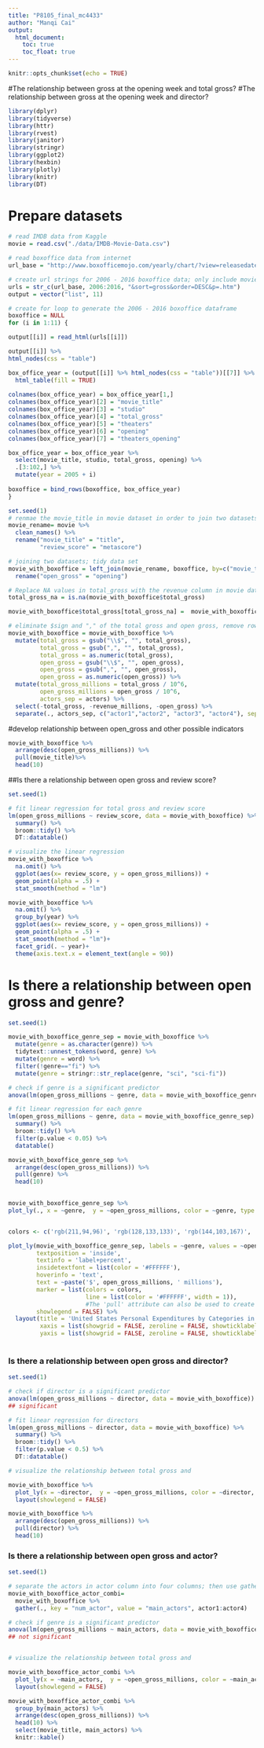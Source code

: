 ```yaml
---
title: "P8105_final_mc4433"
author: "Manqi Cai"
output: 
  html_document:
    toc: true
    toc_float: true
---
```


```r
knitr::opts_chunk$set(echo = TRUE)
```

#The relationship between gross at the opening week and total gross?
#The relationship between  gross at the opening week and director?

```r

library(dplyr)
library(tidyverse)
library(httr)
library(rvest)
library(janitor)
library(stringr)
library(ggplot2)
library(hexbin)
library(plotly)
library(knitr)
library(DT)

```

# Prepare datasets
```r
# read IMDB data from Kaggle
movie = read.csv("./data/IMDB-Movie-Data.csv")

# read boxoffice data from internet
url_base = "http://www.boxofficemojo.com/yearly/chart/?view=releasedate&view2=domestic&yr="

# create url strings for 2006 - 2016 boxoffice data; only include movies with top 100 total gross in each year. 
urls = str_c(url_base, 2006:2016, "&sort=gross&order=DESC&p=.htm")
output = vector("list", 11)

# create for loop to generate the 2006 - 2016 boxoffice dataframe
boxoffice = NULL
for (i in 1:11) {

output[[i]] = read_html(urls[[i]])

output[[i]] %>% 
html_nodes(css = "table")

box_office_year = (output[[i]] %>% html_nodes(css = "table"))[[7]] %>%
  html_table(fill = TRUE) 
  
colnames(box_office_year) = box_office_year[1,]
colnames(box_office_year)[2] = "movie_title"
colnames(box_office_year)[3] = "studio"
colnames(box_office_year)[4] = "total_gross"
colnames(box_office_year)[5] = "theaters"
colnames(box_office_year)[6] = "opening"
colnames(box_office_year)[7] = "theaters_opening"  

box_office_year = box_office_year %>% 
  select(movie_title, studio, total_gross, opening) %>% 
  .[3:102,] %>%
  mutate(year = 2005 + i)
    
boxoffice = bind_rows(boxoffice, box_office_year)  
}
```

```r
set.seed(1)
# renmae the movie_title in movie dataset in order to join two datasets
movie_rename= movie %>% 
  clean_names() %>% 
  rename("movie_title" = "title",
         "review_score" = "metascore")

# joining two datasets; tidy data set
movie_with_boxoffice = left_join(movie_rename, boxoffice, by=c("movie_title", "year")) %>% 
  rename("open_gross" = "opening")  

# Replace NA values in total_gross with the revenue column in movie dataset
total_gross_na = is.na(movie_with_boxoffice$total_gross)

movie_with_boxoffice$total_gross[total_gross_na] =  movie_with_boxoffice$revenue_millions[total_gross_na]*10^6

# eliminate $sign and "," of the total gross and open gross, remove rows with review scores is NA:
movie_with_boxoffice = movie_with_boxoffice %>% 
  mutate(total_gross = gsub("\\$", "", total_gross),
         total_gross = gsub(",", "", total_gross),
         total_gross = as.numeric(total_gross),
         open_gross = gsub("\\$", "", open_gross),
         open_gross = gsub(",", "", open_gross),
         open_gross = as.numeric(open_gross)) %>% 
  mutate(total_gross_millions = total_gross / 10^6,
         open_gross_millions = open_gross / 10^6,
         actors_sep = actors) %>% 
  select(-total_gross, -revenue_millions, -open_gross) %>% 
  separate(., actors_sep, c("actor1","actor2", "actor3", "actor4"), sep=",")


```

#develop relationship between open_gross and other possible indicators

```r

movie_with_boxoffice %>%
  arrange(desc(open_gross_millions)) %>% 
  pull(movie_title)%>% 
  head(10)
```


##Is there a relationship between open gross and review score?
```r
set.seed(1)

# fit linear regression for total gross and review score
lm(open_gross_millions ~ review_score, data = movie_with_boxoffice) %>% 
  summary() %>% 
  broom::tidy() %>% 
  DT::datatable()

# visualize the linear regression 
movie_with_boxoffice %>% 
  na.omit() %>% 
  ggplot(aes(x= review_score, y = open_gross_millions)) +
  geom_point(alpha = .5) +
  stat_smooth(method = "lm") 

movie_with_boxoffice %>% 
  na.omit() %>% 
  group_by(year) %>% 
  ggplot(aes(x= review_score, y = open_gross_millions)) +
  geom_point(alpha = .5) +
  stat_smooth(method = "lm")+
  facet_grid(. ~ year)+
  theme(axis.text.x = element_text(angle = 90))

```

# Is there a relationship between open gross and genre?
```r
set.seed(1)

movie_with_boxoffice_genre_sep = movie_with_boxoffice %>%
  mutate(genre = as.character(genre)) %>% 
  tidytext::unnest_tokens(word, genre) %>% 
  mutate(genre = word) %>% 
  filter(!genre=="fi") %>% 
  mutate(genre = stringr::str_replace(genre, "sci", "sci-fi")) 

# check if genre is a significant predictor
anova(lm(open_gross_millions ~ genre, data = movie_with_boxoffice_genre_sep))

# fit linear regression for each genre
lm(open_gross_millions ~ genre, data = movie_with_boxoffice_genre_sep) %>% 
  summary() %>% 
  broom::tidy() %>% 
  filter(p.value < 0.05) %>% 
  datatable()

movie_with_boxoffice_genre_sep %>%   
  arrange(desc(open_gross_millions)) %>% 
  pull(genre) %>% 
  head(10)

  
movie_with_boxoffice_genre_sep %>% 
plot_ly(., x = ~genre,  y = ~open_gross_millions, color = ~genre, type = "box")


colors <- c('rgb(211,94,96)', 'rgb(128,133,133)', 'rgb(144,103,167)', 'rgb(171,104,87)', 'rgb(114,147,203)')

plot_ly(movie_with_boxoffice_genre_sep, labels = ~genre, values = ~open_gross_millions, type = 'pie',
        textposition = 'inside',
        textinfo = 'label+percent',
        insidetextfont = list(color = '#FFFFFF'),
        hoverinfo = 'text',
        text = ~paste('$', open_gross_millions, ' millions'),
        marker = list(colors = colors,
                      line = list(color = '#FFFFFF', width = 1)),
                      #The 'pull' attribute can also be used to create space between the sectors
        showlegend = FALSE) %>%
  layout(title = 'United States Personal Expenditures by Categories in 1960',
         xaxis = list(showgrid = FALSE, zeroline = FALSE, showticklabels = FALSE),
         yaxis = list(showgrid = FALSE, zeroline = FALSE, showticklabels = FALSE))
  
```

### Is there a relationship between open gross and director?

```r
set.seed(1)

# check if director is a significant predictor
anova(lm(open_gross_millions ~ director, data = movie_with_boxoffice))
## significant

# fit linear regression for directors
lm(open_gross_millions ~ director, data = movie_with_boxoffice) %>% 
  summary() %>% 
  broom::tidy() %>% 
  filter(p.value < 0.5) %>% 
  DT::datatable() 

# visualize the relationship between total gross and 

movie_with_boxoffice %>% 
  plot_ly(x = ~director,  y = ~open_gross_millions, color = ~director, type = "box") %>% 
  layout(showlegend = FALSE)

movie_with_boxoffice %>% 
  arrange(desc(open_gross_millions)) %>% 
  pull(director) %>% 
  head(10)

```

### Is there a relationship between open gross and actor?
```r
set.seed(1)

# separate the actors in actor column into four columns; then use gather function in order to do the anova test.
movie_with_boxoffice_actor_combi= 
  movie_with_boxoffice %>%
  gather(., key = "num_actor", value = "main_actors", actor1:actor4)

# check if genre is a significant predictor
anova(lm(open_gross_millions ~ main_actors, data = movie_with_boxoffice_actor_combi))
## not significant


# visualize the relationship between total gross and 

movie_with_boxoffice_actor_combi %>% 
  plot_ly(x = ~main_actors,  y = ~open_gross_millions, color = ~main_actors, type = "box") %>% 
  layout(showlegend = FALSE)

movie_with_boxoffice_actor_combi %>%
  group_by(main_actors) %>% 
  arrange(desc(open_gross_millions)) %>% 
  head(10) %>% 
  select(movie_title, main_actors) %>% 
  knitr::kable()
  
```
